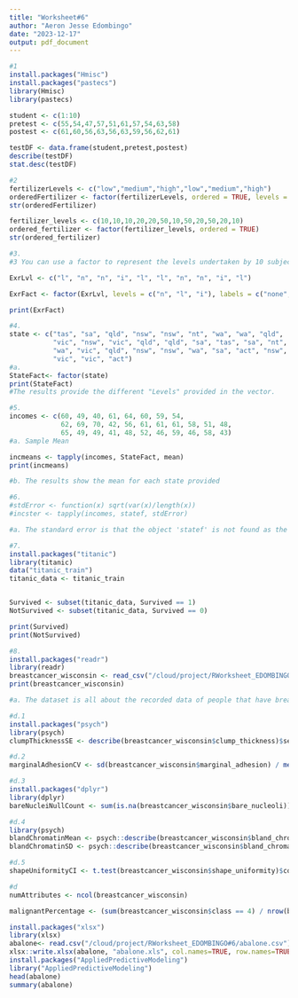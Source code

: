 ```yaml
---
title: "Worksheet#6"
author: "Aeron Jesse Edombingo"
date: "2023-12-17"
output: pdf_document
---
```


```r
#1
install.packages("Hmisc")
install.packages("pastecs")
library(Hmisc)
library(pastecs)

student <- c(1:10)
pretest <- c(55,54,47,57,51,61,57,54,63,58)
postest <- c(61,60,56,63,56,63,59,56,62,61)

testDF <- data.frame(student,pretest,postest)
describe(testDF)
stat.desc(testDF)
```
```r
#2
fertilizerLevels <- c("low","medium","high","low","medium","high")
orderedFertilizer <- factor(fertilizerLevels, ordered = TRUE, levels = c("low","medium","high"))
str(orderedFertilizer)

fertilizer_levels <- c(10,10,10,20,20,50,10,50,20,50,20,10)
ordered_fertilizer <- factor(fertilizer_levels, ordered = TRUE)
str(ordered_fertilizer)

```
```r
#3.
#3 You can use a factor to represent the levels undertaken by 10 subjects.

ExrLvl <- c("l", "n", "n", "i", "l", "l", "n", "n", "i", "l")

ExrFact <- factor(ExrLvl, levels = c("n", "l", "i"), labels = c("none", "light", "intense"))

print(ExrFact)
```
```r
#4.
state <- c("tas", "sa", "qld", "nsw", "nsw", "nt", "wa", "wa", "qld",
           "vic", "nsw", "vic", "qld", "qld", "sa", "tas", "sa", "nt",
           "wa", "vic", "qld", "nsw", "nsw", "wa", "sa", "act", "nsw",
           "vic", "vic", "act")
#a. 
StateFact<- factor(state)
print(StateFact)
#The results provide the different "Levels" provided in the vector.
```
```r
#5.
incomes <- c(60, 49, 40, 61, 64, 60, 59, 54,
             62, 69, 70, 42, 56, 61, 61, 61, 58, 51, 48,
             65, 49, 49, 41, 48, 52, 46, 59, 46, 58, 43)
#a. Sample Mean

incmeans <- tapply(incomes, StateFact, mean)
print(incmeans)

#b. The results show the mean for each state provided 
```
```r
#6.
#stdError <- function(x) sqrt(var(x)/length(x))
#incster <- tapply(incomes, statef, stdError)

#a. The standard error is that the object 'statef' is not found as the vector was named as 'state'.
```
```r
#7.
install.packages("titanic")
library(titanic)
data("titanic_train")
titanic_data <- titanic_train


Survived <- subset(titanic_data, Survived == 1)
NotSurvived <- subset(titanic_data, Survived == 0)

print(Survived)
print(NotSurvived)
```
```r
#8.
install.packages("readr")
library(readr)
breastcancer_wisconsin <- read_csv("/cloud/project/RWorksheet_EDOMBINGO#6/breastcancer_wisconsin.csv")
print(breastcancer_wisconsin)

#a. The dataset is all about the recorded data of people that have breastcancer and its characteristics.
```
```r
#d.1
install.packages("psych")
library(psych)
clumpThicknessSE <- describe(breastcancer_wisconsin$clump_thickness)$se
```
```r
#d.2
marginalAdhesionCV <- sd(breastcancer_wisconsin$marginal_adhesion) / mean(breastcancer_wisconsin$marginal_adhesion)
```
```r
#d.3
install.packages("dplyr")
library(dplyr)
bareNucleiNullCount <- sum(is.na(breastcancer_wisconsin$bare_nucleoli))
```
```r
#d.4
library(psych)
blandChromatinMean <- psych::describe(breastcancer_wisconsin$bland_chromatin)$mean
blandChromatinSD <- psych::describe(breastcancer_wisconsin$bland_chromatin)$sd
```
```r
#d.5
shapeUniformityCI <- t.test(breastcancer_wisconsin$shape_uniformity)$conf.int
```
```r
#d
numAttributes <- ncol(breastcancer_wisconsin)
```
```r
malignantPercentage <- (sum(breastcancer_wisconsin$class == 4) / nrow(breastcancer_wisconsin)) * 100
```
``` r
install.packages("xlsx")
library(xlsx)
abalone<- read.csv("/cloud/project/RWorksheet_EDOMBINGO#6/abalone.csv")
xlsx::write.xlsx(abalone, "abalone.xls", col.names=TRUE, row.names=TRUE, sheetName="sample")
install.packages("AppliedPredictiveModeling")
library("AppliedPredictiveModeling")
head(abalone)
summary(abalone)
```
